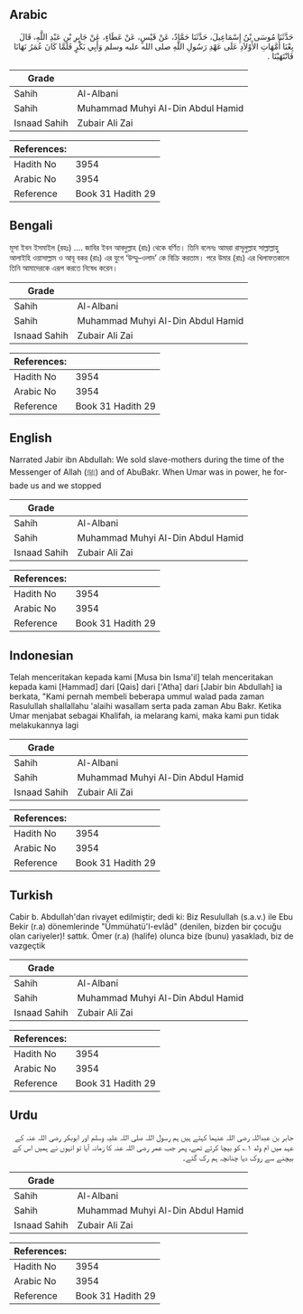 ## Arabic


<div dir="rtl" lang="ar" style={{fontSize:'larger',backgroundColor:'#f8f9fa',padding:20}}>
حَدَّثَنَا مُوسَى بْنُ إِسْمَاعِيلَ، حَدَّثَنَا حَمَّادٌ، عَنْ قَيْسٍ، عَنْ عَطَاءٍ، عَنْ جَابِرِ بْنِ عَبْدِ اللَّهِ، قَالَ بِعْنَا أُمَّهَاتِ الأَوْلاَدِ عَلَى عَهْدِ رَسُولِ اللَّهِ صلى الله عليه وسلم وَأَبِي بَكْرٍ فَلَمَّا كَانَ عُمَرُ نَهَانَا فَانْتَهَيْنَا ‏.‏
</div>
<div style={{backgroundColor:'#f8f9fa',padding:20, marginBottom: 10}}><table> <thead> <tr> <th>Grade</th> <th></th> </tr> </thead> <tbody> <tr><td>Sahih</td><td>Al-Albani</td></tr><tr><td>Sahih</td><td>Muhammad Muhyi Al-Din Abdul Hamid</td></tr><tr><td>Isnaad Sahih</td><td>Zubair Ali Zai</td></tr></tbody></table><table> <thead> <tr> <th>References:</th> <th></th> </tr> </thead> <tbody><tr><td>Hadith No</td><td>3954</td></tr><tr><td>Arabic No</td><td>3954</td></tr><tr><td>Reference</td><td>Book 31 Hadith 29</td></tr></tbody></table></div>

## Bengali


<div dir="ltr" lang="bn" style={{fontSize:'larger',backgroundColor:'#f8f9fa',padding:20}}>
মূসা ইবন ইসমাইল (রহঃ) .... জাবির ইবন আবদুল্লাহ (রাঃ) থেকে বর্ণিত। তিনি বলেনঃ আমরা রাসূলুল্লাহ সাল্লাল্লাহু আলাইহি ওয়াসাল্লাম ও আবূ বকর (রাঃ) এর যুগে ‘উম্মু–ওলাদ’ কে বিক্রি করতাম। পরে উমার (রাঃ) এর খিলাফতকালে তিনি আমাদেরকে এরূপ করতে নিষেধ করেন।
</div>
<div style={{backgroundColor:'#f8f9fa',padding:20, marginBottom: 10}}><table> <thead> <tr> <th>Grade</th> <th></th> </tr> </thead> <tbody> <tr><td>Sahih</td><td>Al-Albani</td></tr><tr><td>Sahih</td><td>Muhammad Muhyi Al-Din Abdul Hamid</td></tr><tr><td>Isnaad Sahih</td><td>Zubair Ali Zai</td></tr></tbody></table><table> <thead> <tr> <th>References:</th> <th></th> </tr> </thead> <tbody><tr><td>Hadith No</td><td>3954</td></tr><tr><td>Arabic No</td><td>3954</td></tr><tr><td>Reference</td><td>Book 31 Hadith 29</td></tr></tbody></table></div>

## English


<div dir="ltr" lang="en" style={{fontSize:'larger',backgroundColor:'#f8f9fa',padding:20}}>
Narrated Jabir ibn Abdullah: We sold slave-mothers during the time of the Messenger of Allah (ﷺ) and of AbuBakr. When Umar was in power, he forbade us and we stopped
</div>
<div style={{backgroundColor:'#f8f9fa',padding:20, marginBottom: 10}}><table> <thead> <tr> <th>Grade</th> <th></th> </tr> </thead> <tbody> <tr><td>Sahih</td><td>Al-Albani</td></tr><tr><td>Sahih</td><td>Muhammad Muhyi Al-Din Abdul Hamid</td></tr><tr><td>Isnaad Sahih</td><td>Zubair Ali Zai</td></tr></tbody></table><table> <thead> <tr> <th>References:</th> <th></th> </tr> </thead> <tbody><tr><td>Hadith No</td><td>3954</td></tr><tr><td>Arabic No</td><td>3954</td></tr><tr><td>Reference</td><td>Book 31 Hadith 29</td></tr></tbody></table></div>

## Indonesian


<div dir="ltr" lang="id" style={{fontSize:'larger',backgroundColor:'#f8f9fa',padding:20}}>
Telah menceritakan kepada kami [Musa bin Isma'il] telah menceritakan kepada kami [Hammad] dari [Qais] dari ['Atha] dari [Jabir bin Abdullah] ia berkata, "Kami pernah membeli beberapa ummul walad pada zaman Rasulullah shallallahu 'alaihi wasallam serta pada zaman Abu Bakr. Ketika Umar menjabat sebagai Khalifah, ia melarang kami, maka kami pun tidak melakukannya lagi
</div>
<div style={{backgroundColor:'#f8f9fa',padding:20, marginBottom: 10}}><table> <thead> <tr> <th>Grade</th> <th></th> </tr> </thead> <tbody> <tr><td>Sahih</td><td>Al-Albani</td></tr><tr><td>Sahih</td><td>Muhammad Muhyi Al-Din Abdul Hamid</td></tr><tr><td>Isnaad Sahih</td><td>Zubair Ali Zai</td></tr></tbody></table><table> <thead> <tr> <th>References:</th> <th></th> </tr> </thead> <tbody><tr><td>Hadith No</td><td>3954</td></tr><tr><td>Arabic No</td><td>3954</td></tr><tr><td>Reference</td><td>Book 31 Hadith 29</td></tr></tbody></table></div>

## Turkish


<div dir="ltr" lang="tr" style={{fontSize:'larger',backgroundColor:'#f8f9fa',padding:20}}>
Cabir b. Abdullah'dan rivayet edilmiştir; dedi ki: Biz Resulullah (s.a.v.) ile Ebu Bekir (r.a) dönemlerinde "Ümmühatü'l-evlâd" (denilen, bizden bir çocuğu olan cariyeler)! sattık. Ömer (r.a) (halife) olunca bize (bunu) yasakladı, biz de vazgeçtik
</div>
<div style={{backgroundColor:'#f8f9fa',padding:20, marginBottom: 10}}><table> <thead> <tr> <th>Grade</th> <th></th> </tr> </thead> <tbody> <tr><td>Sahih</td><td>Al-Albani</td></tr><tr><td>Sahih</td><td>Muhammad Muhyi Al-Din Abdul Hamid</td></tr><tr><td>Isnaad Sahih</td><td>Zubair Ali Zai</td></tr></tbody></table><table> <thead> <tr> <th>References:</th> <th></th> </tr> </thead> <tbody><tr><td>Hadith No</td><td>3954</td></tr><tr><td>Arabic No</td><td>3954</td></tr><tr><td>Reference</td><td>Book 31 Hadith 29</td></tr></tbody></table></div>

## Urdu


<div dir="rtl" lang="ur" style={{fontSize:'larger',backgroundColor:'#f8f9fa',padding:20}}>
جابر بن عبداللہ رضی اللہ عنہما کہتے ہیں ہم رسول اللہ صلی اللہ علیہ وسلم اور ابوبکر رضی اللہ عنہ کے عہد میں ام ولد ۱؎ کو بیچا کرتے تھے، پھر جب عمر رضی اللہ عنہ کا زمانہ آیا تو انہوں نے ہمیں اس کے بیچنے سے روک دیا چنانچہ ہم رک گئے۔
</div>
<div style={{backgroundColor:'#f8f9fa',padding:20, marginBottom: 10}}><table> <thead> <tr> <th>Grade</th> <th></th> </tr> </thead> <tbody> <tr><td>Sahih</td><td>Al-Albani</td></tr><tr><td>Sahih</td><td>Muhammad Muhyi Al-Din Abdul Hamid</td></tr><tr><td>Isnaad Sahih</td><td>Zubair Ali Zai</td></tr></tbody></table><table> <thead> <tr> <th>References:</th> <th></th> </tr> </thead> <tbody><tr><td>Hadith No</td><td>3954</td></tr><tr><td>Arabic No</td><td>3954</td></tr><tr><td>Reference</td><td>Book 31 Hadith 29</td></tr></tbody></table></div>